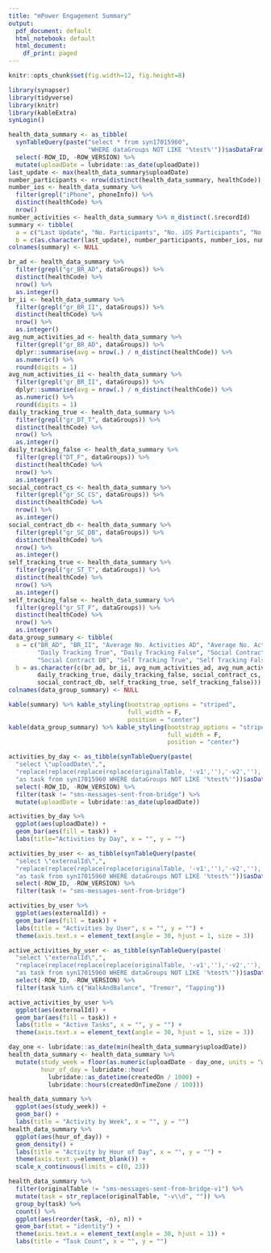 ```yaml
---
title: "mPower Engagement Summary"
output:
  pdf_document: default
  html_notebook: default
  html_document:
    df_print: paged
---
```

```r
knitr::opts_chunk$set(fig.width=12, fig.height=8) 
```

```r
library(synapser)
library(tidyverse)
library(knitr)
library(kableExtra)
synLogin()
```

```r
health_data_summary <- as_tibble(
  synTableQuery(paste("select * from syn17015960",
                      "WHERE dataGroups NOT LIKE '%test%'"))$asDataFrame()) %>% 
  select(-ROW_ID, -ROW_VERSION) %>% 
  mutate(uploadDate = lubridate::as_date(uploadDate))
last_update <- max(health_data_summary$uploadDate)
number_participants <- nrow(distinct(health_data_summary, healthCode))
number_ios <- health_data_summary %>%
  filter(grepl("iPhone", phoneInfo)) %>%
  distinct(healthCode) %>%
  nrow()
number_activities <- health_data_summary %>% n_distinct(.$recordId)
summary <- tibble(
  a = c("Last Update", "No. Participants", "No. iOS Participants", "No. Activities"),
  b = c(as.character(last_update), number_participants, number_ios, number_activities))
colnames(summary) <- NULL
```


```r
br_ad <- health_data_summary %>%
  filter(grepl("gr_BR_AD", dataGroups)) %>%
  distinct(healthCode) %>%
  nrow() %>% 
  as.integer()
br_ii <- health_data_summary %>%
  filter(grepl("gr_BR_II", dataGroups)) %>%
  distinct(healthCode) %>%
  nrow() %>% 
  as.integer()
avg_num_activities_ad <- health_data_summary %>%
  filter(grepl("gr_BR_AD", dataGroups)) %>%
  dplyr::summarise(avg = nrow(.) / n_distinct(healthCode)) %>% 
  as.numeric() %>% 
  round(digits = 1)
avg_num_activities_ii <- health_data_summary %>%
  filter(grepl("gr_BR_II", dataGroups)) %>%
  dplyr::summarise(avg = nrow(.) / n_distinct(healthCode)) %>% 
  as.numeric() %>% 
  round(digits = 1)
daily_tracking_true <- health_data_summary %>%
  filter(grepl("gr_DT_T", dataGroups)) %>%
  distinct(healthCode) %>%
  nrow() %>% 
  as.integer()
daily_tracking_false <- health_data_summary %>%
  filter(grepl("DT_F", dataGroups)) %>%
  distinct(healthCode) %>%
  nrow() %>% 
  as.integer()
social_contract_cs <- health_data_summary %>%
  filter(grepl("gr_SC_CS", dataGroups)) %>%
  distinct(healthCode) %>%
  nrow() %>% 
  as.integer()
social_contract_db <- health_data_summary %>%
  filter(grepl("gr_SC_DB", dataGroups)) %>%
  distinct(healthCode) %>%
  nrow() %>% 
  as.integer()
self_tracking_true <- health_data_summary %>%
  filter(grepl("gr_ST_T", dataGroups)) %>%
  distinct(healthCode) %>%
  nrow() %>% 
  as.integer()
self_tracking_false <- health_data_summary %>%
  filter(grepl("gr_ST_F", dataGroups)) %>%
  distinct(healthCode) %>%
  nrow() %>% 
  as.integer()
data_group_summary <- tibble(
  a = c("BR_AD", "BR_II", "Average No. Activities AD", "Average No. Activities II",
        "Daily Tracking True", "Daily Tracking False", "Social Contract CS",
        "Social Contract DB", "Self Tracking True", "Self Tracking False"),
  b = as.character(c(br_ad, br_ii, avg_num_activities_ad, avg_num_activities_ii,
        daily_tracking_true, daily_tracking_false, social_contract_cs,
        social_contract_db, self_tracking_true, self_tracking_false)))
colnames(data_group_summary) <- NULL
```

```r
kable(summary) %>% kable_styling(bootstrap_options = "striped",
                                 full_width = F,
                                 position = "center")
kable(data_group_summary) %>% kable_styling(bootstrap_options = "striped",
                                            full_width = F,
                                            position = "center")
```

```r
activities_by_day <- as_tibble(synTableQuery(paste(
  "select \"uploadDate\",",
  "replace(replace(replace(replace(originalTable, '-v1',''),'-v2',''), '-v3',''), '-v4', '')",
  "as task from syn17015960 WHERE dataGroups NOT LIKE '%test%'"))$asDataFrame()) %>% 
  select(-ROW_ID, -ROW_VERSION) %>% 
  filter(task != "sms-messages-sent-from-bridge") %>% 
  mutate(uploadDate = lubridate::as_date(uploadDate))
```

```r
activities_by_day %>% 
  ggplot(aes(uploadDate)) +
  geom_bar(aes(fill = task)) +
  labs(title="Activities by Day", x = "", y = "")
```


```r
activities_by_user <- as_tibble(synTableQuery(paste(
  "select \"externalId\",",
  "replace(replace(replace(replace(originalTable, '-v1',''),'-v2',''), '-v3',''), '-v4', '')",
  "as task from syn17015960 WHERE dataGroups NOT LIKE '%test%'"))$asDataFrame()) %>% 
  select(-ROW_ID, -ROW_VERSION) %>% 
  filter(task != "sms-messages-sent-from-bridge")
```

```r
activities_by_user %>% 
  ggplot(aes(externalId)) +
  geom_bar(aes(fill = task)) +
  labs(title = "Activities by User", x = "", y = "") +
  theme(axis.text.x = element_text(angle = 30, hjust = 1, size = 3))
```


```r
active_activities_by_user <- as_tibble(synTableQuery(paste(
  "select \"externalId\",",
  "replace(replace(replace(replace(originalTable, '-v1',''),'-v2',''), '-v3',''), '-v4', '')",
  "as task from syn17015960 WHERE dataGroups NOT LIKE '%test%'"))$asDataFrame()) %>% 
  select(-ROW_ID, -ROW_VERSION) %>% 
  filter(task %in% c("WalkAndBalance", "Tremor", "Tapping"))
```

```r
active_activities_by_user %>% 
  ggplot(aes(externalId)) +
  geom_bar(aes(fill = task)) +
  labs(title = "Active Tasks", x = "", y = "") +
  theme(axis.text.x = element_text(angle = 30, hjust = 1, size = 3))
```

```r
day_one <- lubridate::as_date(min(health_data_summary$uploadDate))
health_data_summary <- health_data_summary %>% 
  mutate(study_week = floor(as.numeric(uploadDate - day_one, units = "weeks")) + 1,
         hour_of_day = lubridate::hour(
           lubridate::as_datetime(createdOn / 1000) +
           lubridate::hours(createdOnTimeZone / 100)))
```

```r
health_data_summary %>% 
  ggplot(aes(study_week)) +
  geom_bar() +
  labs(title = "Activity by Week", x = "", y = "")
health_data_summary %>% 
  ggplot(aes(hour_of_day)) +
  geom_density() +
  labs(title = "Activity by Hour of Day", x = "", y = "") +
  theme(axis.text.y=element_blank()) +
  scale_x_continuous(limits = c(0, 23)) 
```


```r
health_data_summary %>% 
  filter(originalTable != "sms-messages-sent-from-bridge-v1") %>%
  mutate(task = str_replace(originalTable, "-v\\d", "")) %>% 
  group_by(task) %>% 
  count() %>% 
  ggplot(aes(reorder(task, -n), n)) +
  geom_bar(stat = "identity") +
  theme(axis.text.x = element_text(angle = 30, hjust = 1)) +
  labs(title = "Task Count", x = "", y = "") 
```